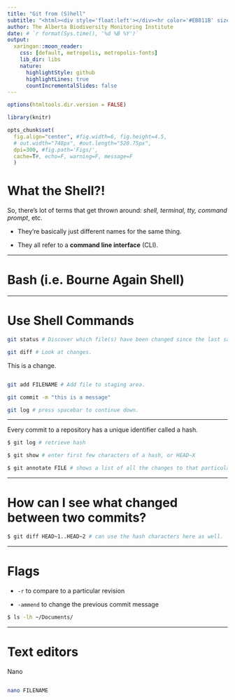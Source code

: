 ```yaml
---
title: "Git from (S)hell"
subtitle: "<html><div style='float:left'></div><hr color='#EB811B' size=1px width=796px></html>"
author: The Alberta Biodiversity Monitoring Institute
date: # `r format(Sys.time(), '%d %B %Y')`
output:
  xaringan::moon_reader:
    css: [default, metropolis, metropolis-fonts] 
    lib_dir: libs
    nature:
      highlightStyle: github
      highlightLines: true
      countIncrementalSlides: false
---
```


```r

options(htmltools.dir.version = FALSE)

library(knitr)

opts_chunk$set(
  fig.align="center", #fig.width=6, fig.height=4.5, 
  # out.width="748px", #out.length="520.75px",
  dpi=300, #fig.path='Figs/',
  cache=T#, echo=F, warning=F, message=F
  )

```

# What the Shell?!

So, there's lot of terms that get thrown around: *shell, terminal, tty, command prompt*, etc.

+ They're basically just different names for the same thing.

+ They all refer to a **command line interface** (CLI). 


---

# Bash (i.e. Bourne Again Shell)



---

# Use Shell Commands

```bash
git status # Discover which file(s) have been changed since the last save.

git diff # Look at changes.

```

This is a change.

```bash

git add FILENAME # Add file to staging area.

git commit -m "this is a message"

git log # press spacebar to continue down.

```

---

Every commit to a repository has a unique identifier called a hash. 

```bash
$ git log # retrieve hash

$ git show # enter first few characters of a hash, or HEAD~X

$ git annotate FILE # shows a list of all the changes to that particular file
```
---

# How can I see what changed between two commits?

```bash
$ git diff HEAD~1..HEAD~2 # can use the hash characters here as well.

```

---

# Flags

+ `-r` to compare to a particular revision

+ `-ammend` to change the previous commit message

```bash
$ ls -lh ~/Documents/
```


---

# Text editors

Nano

```bash

nano FILENAME

```





